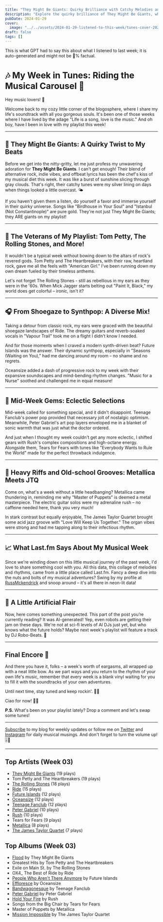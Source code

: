 ```yaml
---
title: "They Might Be Giants: Quirky Brilliance with Catchy Melodies and Cerebral Lyrics"
description: "Explore the quirky brilliance of They Might Be Giants, where catchy melodies meet cerebral lyrics and innovative charm!"
pubDate: 2024-01-29
cover:
  image: "../../assets/2024-01-29-listened-to-this-week/tunes-cover-2024-01-29-listened-to-this-week.png"
draft: false
tags: []
---
```


<NoteCallout title="Note">
This is what GPT had to say this about what I listened to last week; it is auto-generated and might not be 💯% factual.
</NoteCallout>

# 🎶 My Week in Tunes: Riding the Musical Carousel 🎵

Hey music lovers! 🌟

Welcome back to my cozy little corner of the blogosphere, where I share my life's soundtrack with all you gorgeous souls. It's been one of those weeks where I have lived by the adage "Life is a song, love is the music." And oh boy, have I been in love with my playlist this week!

---

## 🎩 They Might Be Giants: A Quirky Twist to My Beats

Before we get into the nitty-gritty, let me just profess my unwavering adoration for **They Might Be Giants**. I can't get enough! Their blend of alternative rock, indie vibes, and offbeat lyrics has been the chef's kiss of my musical diet this week. It was like a burst of sunshine slicing through gray clouds. That's right, their catchy tunes were my silver lining on days when things looked a little overcast.  🌤️

If you haven't given them a listen, do yourself a favor and immerse yourself in their quirky universe. Songs like "Birdhouse in Your Soul" and "Istanbul (Not Constantinople)" are pure gold. They're not just They Might Be Giants; they ARE giants on my playlist!

---

## 🎸 The Veterans of My Playlist: Tom Petty, The Rolling Stones, and More!

It wouldn't be a typical week without bowing down to the altars of rock's revered gods. Tom Petty and The Heartbreakers, with their raw, heartland rock, gave me all the feels with "American Girl." I've been running down my own dream fueled by their timeless anthems.

Let's not forget The Rolling Stones - still as rebellious in my ears as they were in the '60s. When Mick Jagger starts belting out "Paint It, Black," my world does get colorful – ironic, isn't it?

---

## 🎧 From Shoegaze to Synthpop: A Diverse Mix!

Taking a detour from classic rock, my ears were graced with the beautiful shoegaze landscapes of Ride. The dreamy guitars and reverb-soaked vocals in "Vapour Trail" took me on a flight I didn't know I needed.

And for those moments when I craved a modern synth-driven beat? Future Islands was the answer. Their dynamic synthpop, especially in "Seasons (Waiting on You)," had me dancing around my room – no shame and no regrets.

Oceansize added a dash of progressive rock to my week with their expansive soundscapes and mind-bending rhythm changes. "Music for a Nurse" soothed and challenged me in equal measure!

---

## 🌟 Mid-Week Gems: Eclectic Selections

Mid-week called for something special, and it didn't disappoint. Teenage Fanclub's power pop provided that necessary jolt of nostalgic optimism. Meanwhile, Peter Gabriel's art pop layers enveloped me in a blanket of sonic warmth that was just what the doctor ordered.

And just when I thought my week couldn't get any more eclectic, I shifted gears with Rush's complex compositions and high-octane energy. Alongside them, Tears for Fears with tunes like "Everybody Wants to Rule the World" made for the perfect throwback indulgence.

---

## 🤘 Heavy Riffs and Old-school Grooves: Metallica Meets JTQ

Come on, what's a week without a little headbanging? Metallica came thundering in, reminding me why "Master of Puppets" is deemed a metal masterpiece. The electric guitar solos were my adrenaline rush – no caffeine needed here, thank you very much!

In stark contrast but equally enjoyable, The James Taylor Quartet brought some acid jazz groove with "Love Will Keep Us Together." The organ vibes were strong and had me tapping along to their infectious rhythm.

---

## 📈 What Last.fm Says About My Musical Week

Since we're winding down on this little musical journey of the past week, I'd love to share something cool with you. All this data, this collage of melodies and rhythms, came from a little place called Last.fm. Fancy a deep dive into the nuts and bolts of my musical adventures? Swing by my profile at [RussMckendrick](https://www.last.fm/user/RussMckendrick) and snoop around – it's all there in neon-lit data!

---

## 🤖 A Little Artificial Flair

Now, here comes something unexpected. This part of the post you’re currently reading? It was AI-generated! Yep, even robots are getting their jam on these days. We're not at sci-fi levels of AI DJs just yet, but who knows what the future holds? Maybe next week's playlist will feature a track by DJ Robo-Beats. 🤯

---

## Final Encore 🎤

And there you have it, folks – a week's worth of eargasms, all wrapped up with a neat little bow. As we part ways and you return to the rhythm of your own life's music, remember that every week is a blank vinyl waiting for you to fill it with the soundtracks of your own adventures.

Until next time, stay tuned and keep rockin'. 🌈🎶

Ciao for now!
👋🤘

**P.S.** What's been on your playlist lately? Drop a comment and let's swap some tunes!

---

[Subscribe](#) to my blog for weekly updates or follow me on [Twitter](#) and [Instagram](#) for daily musical musings. And don't forget to turn the volume up! 🎚️🎉


---

## Top Artists (Week 03)

- [They Might Be Giants](https://www.russ.fm/artist/they-might-be-giants/) (19 plays)
- Tom Petty and The Heartbreakers (19 plays)
- [The Rolling Stones](https://www.russ.fm/artist/the-rolling-stones/) (18 plays)
- [Ride](https://www.russ.fm/artist/ride/) (15 plays)
- [Future Islands](https://www.russ.fm/artist/future-islands/) (12 plays)
- [Oceansize](https://www.russ.fm/artist/oceansize/) (12 plays)
- [Teenage Fanclub](https://www.russ.fm/artist/teenage-fanclub/) (12 plays)
- [Peter Gabriel](https://www.russ.fm/artist/peter-gabriel/) (10 plays)
- [Rush](https://www.russ.fm/artist/rush/) (10 plays)
- Tears for Fears (9 plays)
- [Metallica](https://www.russ.fm/artist/metallica/) (8 plays)
- [The James Taylor Quartet](https://www.russ.fm/artist/the-james-taylor-quartet/) (7 plays)

## Top Albums (Week 03)

- [Flood](https://www.russ.fm/albums/flood-1593562/) by They Might Be Giants
- Greatest Hits by Tom Petty and The Heartbreakers
- Exile on Main St. by The Rolling Stones
- OX4_ The Best of Ride by Ride
- [People Who Aren't There Anymore](https://www.russ.fm/albums/people-who-aren-t-there-anymore-29592508/) by Future Islands
- [Effloresce](https://www.russ.fm/albums/effloresce-1460913/) by Oceansize
- [Bandwagonesque](https://www.russ.fm/albums/bandwagonesque-8667450/) by Teenage Fanclub
- [Peter Gabriel](https://www.russ.fm/albums/peter-gabriel-9473688/) by Peter Gabriel
- [Hold Your Fire](https://www.russ.fm/albums/hold-your-fire-7897222/) by Rush
- Songs from the Big Chair by Tears for Fears
- Master of Puppets by Metallica
- [Mission Impossible](https://www.russ.fm/albums/mission-impossible-29592832/) by The James Taylor Quartet